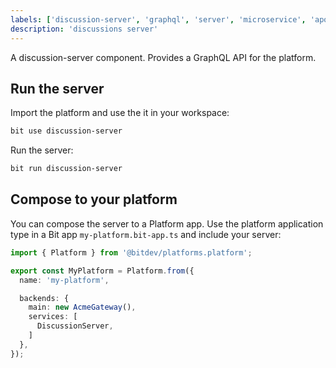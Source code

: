 ```yaml
---
labels: ['discussion-server', 'graphql', 'server', 'microservice', 'apollo']
description: 'discussions server'
---
```


A discussion-server component. Provides a GraphQL API for the platform.

## Run the server 

Import the platform and use the it in your workspace:

```bash
bit use discussion-server
```

Run the server:
```bash
bit run discussion-server
```

## Compose to your platform

You can compose the server to a Platform app. Use the platform application type in a Bit app `my-platform.bit-app.ts` and include your server:
```ts
import { Platform } from '@bitdev/platforms.platform';

export const MyPlatform = Platform.from({
  name: 'my-platform',

  backends: {
    main: new AcmeGateway(),
    services: [
      DiscussionServer,
    ]
  },
});
```
